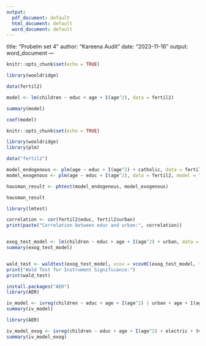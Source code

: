 ```yaml
---
output:
  pdf_document: default
  html_document: default
  word_document: default
---
```

title: "Probelm set 4"
author: "Kareena Audit"
date: "2023-11-16"
output: word_document
---

```r
knitr::opts_chunk$set(echo = TRUE)
```

```r

library(wooldridge)

data(fertil2)

model <- lm(children ~ educ + age + I(age^2), data = fertil2)

summary(model)

coef(model)
```
<!-- The intercept shows the number of children when all independent variables are zero. Shows that when education, age and age squared are zero, then the estimated number of children in -4.14. Because it is a negative number, it might not be significant.  -->

<!-- Education shows that when holding all other variables constant and there is a one-unit increase in education means there is a decrease of children by 0.091. This means that as education increases, the number of children decrease.  -->

<!-- Age shows with all other variables staying constant, a one-year increase in age also has an increase of children of 0.332. Therefore, as women get older, so does the number of children.  -->

<!-- Age squared is a negative number, so the relationship between age and children are not strictly linear. As square age of children start to increase, the rate of number of children increases is slowing down.  -->

```r

knitr::opts_chunk$set(echo = TRUE)

library(wooldridge)
library(plm)

data("fertil2")

model_endogenous <- plm(age ~ educ + I(age^2) + catholic, data = fertil2, model = "random")
model_exogenous <- plm(age ~ educ + I(age^2), data = fertil2, model = "random")

hausman_result <- phtest(model_endogenous, model_exogenous)

hausman_result

```
<!-- I believed that the model had endogeneity because i believed that an independent variable was correlated with the error term, specifically age and whether if the person is catholic or not. I conducted a Hasum test to find out however, the test found that here is no evidence of endogeneity between age and catholic but this doesn't mean there is no other variables that can effect the independent variable.  -->

``` r

library(lmtest)

correlation <- cor(fertil2$educ, fertil2$urban)
print(paste("Correlation between educ and urban:", correlation))


exog_test_model <- lm(children ~ educ + age + I(age^2) + urban, data = fertil2)
summary(exog_test_model)


wald_test <- waldtest(exog_test_model, vcov = vcovHC(exog_test_model, type = "HC1"))
print("Wald Test for Instrument Significance:")
print(wald_test)

```
<!-- I used the variable "urban" as the potential instrument for the endogenous variable education. I used this because there is a relationship between the individual in urban areas as they may have better access to educational resources which leads to high education levels. Assuming that living in an urban area doesn't directly affect the number of children other than its impact on education.  -->

```r

install.packages("AER")
library(AER)

iv_model <- ivreg(children ~ educ + age + I(age^2) | urban + age + I(age^2), data = fertil2)
summary(iv_model)

```
```r

library(AER)

iv_model_exog <- ivreg(children ~ educ + age + I(age^2) + electric + tv + bicycle | urban + age + I(age^2) + electric + tv + bicycle, data = fertil2)
summary(iv_model_exog)
```
<!-- They are changes between the model with the additional exogenous variables and without. One notable change is the coefficient estimate. When including the additional variables, "educ" decreased from -0.237 to -0.277. Another change was the model fit. the additional variables had a weaker fit compared to the ones without the variables.  -->

